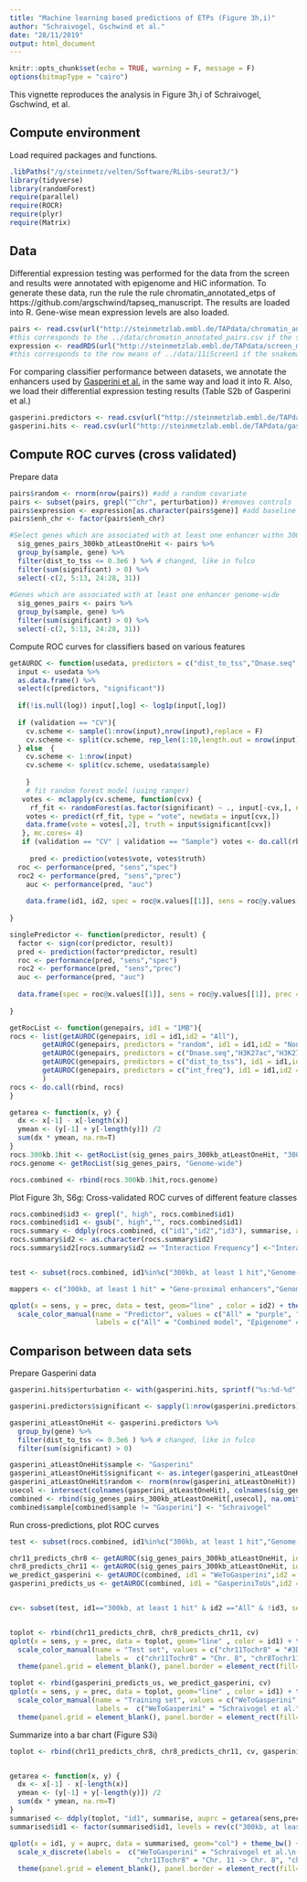 ```yaml
---
title: "Machine learning based predictions of ETPs (Figure 3h,i)"
author: "Schraivogel, Gschwind et al."
date: "28/11/2019"
output: html_document
---
```


```r
knitr::opts_chunk$set(echo = TRUE, warning = F, message = F)
options(bitmapType = "cairo")
```

This vignette reproduces the analysis in Figure 3h,i of Schraivogel, Gschwind, et al. 

## Compute environment

Load required packages and functions.

```r
.libPaths("/g/steinmetz/velten/Software/RLibs-seurat3/")
library(tidyverse)
library(randomForest)
require(parallel)
require(ROCR)
require(plyr)
require(Matrix)
```

## Data

Differential expression testing was performed for the data from the screen and results were annotated with epigenome and HiC information. To generate these data, run the rule the rule chromatin_annotated_etps of https://github.com/argschwind/tapseq_manuscript. The results are loaded into R. Gene-wise mean expression levels are also loaded.

```r
pairs <- read.csv(url("http://steinmetzlab.embl.de/TAPdata/chromatin_annotated_pairs.csv"), stringsAsFactors = F)
#this corresponds to the ../data/chromatin_annotated_pairs.csv if the snakemake pipeline was run
expression <- readRDS(url("http://steinmetzlab.embl.de/TAPdata/screen_mean_expression.RDS"))
#this corresponds to the row means of ../data/11iScreen1 if the snakemake pipeline was run
```

For comparing classifier performance between datasets, we annotate the enhancers used by [Gasperini et al.](https://www.ncbi.nlm.nih.gov/pubmed/30612741) in the same way and load it into R. Also, we load their differential expression testing results (Table S2b of Gasperini et al.)

```r
gasperini.predictors <- read.csv(url("http://steinmetzlab.embl.de/TAPdata/chromatin_annotated_pairs_gasperini_screen.csv"), stringsAsFactors = F)
gasperini.hits <- read.csv(url("http://steinmetzlab.embl.de/TAPdata/gasperini_hits_screen.csv"),sep=";")

```


## Compute ROC curves (cross validated)

Prepare data

```r
pairs$random <- rnorm(nrow(pairs)) #add a random covariate
pairs <- subset(pairs, grepl("^chr", perturbation)) #removes controls
pairs$expression <- expression[as.character(pairs$gene)] #add baseline expression level of gene
pairs$enh_chr <- factor(pairs$enh_chr)

#Select genes which are associated with at least one enhancer withn 300kb
  sig_genes_pairs_300kb_atLeastOneHit <- pairs %>%
  group_by(sample, gene) %>%
  filter(dist_to_tss <= 0.3e6 ) %>% # changed, like in fulco
  filter(sum(significant) > 0) %>%
  select(-c(2, 5:13, 24:28, 31))
  
#Genes which are associated with at least one enhancer genome-wide
  sig_genes_pairs <- pairs %>%
  group_by(sample, gene) %>%
  filter(sum(significant) > 0) %>%
  select(-c(2, 5:13, 24:28, 31))
```

Compute ROC curves for classifiers based on various features

```r
getAUROC <- function(usedata, predictors = c("dist_to_tss","Dnase.seq","H3K27ac","H3K27me3","H3K4me1","POLR2A","int_freq", "random"), log = NULL, id1 = "test", id2="test", roc1 = "sens", roc2 = "spec", validation = "CV") {
  input <- usedata %>%
  as.data.frame() %>%
  select(c(predictors, "significant"))
  
  if(!is.null(log)) input[,log] <- log1p(input[,log])
  
  if (validation == "CV"){
    cv.scheme <- sample(1:nrow(input),nrow(input),replace = F)
    cv.scheme <- split(cv.scheme, rep_len(1:10,length.out = nrow(input)))
  } else  {
    cv.scheme <- 1:nrow(input)
    cv.scheme <- split(cv.scheme, usedata$sample)
      
    }
    # fit random forest model (using ranger)
   votes <- mclapply(cv.scheme, function(cvx) {
     rf_fit <- randomForest(as.factor(significant) ~ ., input[-cvx,], ntree=1000)
    votes <- predict(rf_fit, type = "vote", newdata = input[cvx,])
    data.frame(vote = votes[,2], truth = input$significant[cvx])
   }, mc.cores= 4)
   if (validation == "CV" | validation == "Sample") votes <- do.call(rbind,votes) else votes <- votes[[validation]]
    
     pred <- prediction(votes$vote, votes$truth)
  roc <- performance(pred, "sens","spec")
  roc2 <- performance(pred, "sens","prec")
    auc <- performance(pred, "auc")
    
    data.frame(id1, id2, spec = roc@x.values[[1]], sens = roc@y.values[[1]], prec = roc2@x.values[[1]], auc = auc@y.values[[1]])
    
}

singlePredictor <- function(predictor, result) {
  factor <- sign(cor(predictor, result))
  pred <- prediction(factor*predictor, result)
  roc <- performance(pred, "sens","spec")
  roc2 <- performance(pred, "sens","prec")
  auc <- performance(pred, "auc")
  
  data.frame(spec = roc@x.values[[1]], sens = roc@y.values[[1]], prec = roc2@x.values[[1]], auc = auc@y.values[[1]])
  
}

getRocList <- function(genepairs, id1 = "1MB"){
rocs <- list(getAUROC(genepairs, id1 = id1,id2 = "All"),
        getAUROC(genepairs, predictors = "random", id1 = id1,id2 = "None"),
        getAUROC(genepairs, predictors = c("Dnase.seq","H3K27ac","H3K27me3","H3K4me1","POLR2A"), id1 = id1,id2 = "Epigenome"),
        getAUROC(genepairs, predictors = c("dist_to_tss"), id1 = id1,id2 = "Distance"),
        getAUROC(genepairs, predictors = c("int_freq"), id1 = id1,id2 = "Interaction Frequency")
        )
rocs <- do.call(rbind, rocs)
}

getarea <- function(x, y) {
  dx <- x[-1] - x[-length(x)]
  ymean <- (y[-1] + y[-length(y)]) /2
  sum(dx * ymean, na.rm=T)
}
rocs.300kb.1hit <- getRocList(sig_genes_pairs_300kb_atLeastOneHit, "300kb, at least 1 hit")
rocs.genome <- getRocList(sig_genes_pairs, "Genome-wide")

rocs.combined <- rbind(rocs.300kb.1hit,rocs.genome)
```

Plot Figure 3h, S6g: Cross-validated ROC curves of different feature classes

```r
rocs.combined$id3 <- grepl(", high", rocs.combined$id1)
rocs.combined$id1 <- gsub(", high","", rocs.combined$id1)
rocs.summary <- ddply(rocs.combined, c("id1","id2","id3"), summarise, auc = unique(auc), auprc = getarea(sens, prec))
rocs.summary$id2 <- as.character(rocs.summary$id2)
rocs.summary$id2[rocs.summary$id2 == "Interaction Frequency"] <-"Interaction freq."


test <- subset(rocs.combined, id1%in%c("300kb, at least 1 hit","Genome-wide") & id2%in%c("All", "Interaction Frequency", "Distance", "Epigenome"))

mappers <- c("300kb, at least 1 hit" = "Gene-proximal enhancers","Genome-wide"="Genome-wide enhancers")

qplot(x = sens, y = prec, data = test, geom="line" , color = id2) + theme_bw() + xlab("Recall (10-fold CV)") + ylab("Precision (10-fold CV)")+ facet_grid(.  ~ mappers[as.character(id1)]) +
  scale_color_manual(name = "Predictor", values = c("All" = "purple", "Distance" = "#cc5558","Epigenome" = "#4984b3","Interaction Frequency" = "#edb41f", "Position" = "green", "Not position"="red"),
                     labels = c("All" = "Combined model", "Epigenome" = "Epigenome model", "Distance" = "Distance", "Interaction Frequency" = "Interaction F.")) + theme(panel.grid = element_blank())
```

## Comparison between data sets

Prepare Gasperini data

```r
gasperini.hits$perturbation <- with(gasperini.hits, sprintf("%s:%d-%d",chr.candidate_enhancer,start.candidate_enhancer+1 , stop.candidate_enhancer))

gasperini.predictors$significant <- sapply(1:nrow(gasperini.predictors), function(i) gasperini.predictors$perturbation[i] %in% gasperini.hits$perturbation  & gasperini.predictors$gene[i] %in% gasperini.hits$target_gene_short)

gasperini_atLeastOneHit <- gasperini.predictors %>%
  group_by(gene) %>%
  filter(dist_to_tss <= 0.3e6 ) %>% # changed, like in fulco
  filter(sum(significant) > 0)

gasperini_atLeastOneHit$sample <- "Gasperini"
gasperini_atLeastOneHit$significant <- as.integer(gasperini_atLeastOneHit$significant)
gasperini_atLeastOneHit$random <- rnorm(nrow(gasperini_atLeastOneHit))
usecol <- intersect(colnames(gasperini_atLeastOneHit), colnames(sig_genes_pairs_300kb_atLeastOneHit))
combined <- rbind(sig_genes_pairs_300kb_atLeastOneHit[,usecol], na.omit(gasperini_atLeastOneHit[,usecol]))
combined$sample[combined$sample != "Gasperini"] <- "Schraivogel"
```

Run cross-predictions, plot ROC curves
```r

test <- subset(rocs.combined, id1%in%c("300kb, at least 1 hit","Genome-wide") & id2%in%c("All", "Interaction Frequency", "Distance", "Epigenome"))

chr11_predicts_chr8 <- getAUROC(sig_genes_pairs_300kb_atLeastOneHit, id1 = "chr11Tochr8",id2 = "All", validation = "chr8")
chr8_predicts_chr11 <- getAUROC(sig_genes_pairs_300kb_atLeastOneHit, id1 = "chr8Tochr11",id2 = "All", validation = "chr11")
we_predict_gasperini <- getAUROC(combined, id1 = "WeToGasperini",id2 = "All", validation = "Gasperini")
gasperini_predicts_us <- getAUROC(combined, id1 = "GasperiniToUs",id2 = "All", validation = "Schraivogel")


cv<- subset(test, id1=="300kb, at least 1 hit" & id2 =="All" & !id3, select = colnames(chr8_predicts_chr11))


toplot <- rbind(chr11_predicts_chr8, chr8_predicts_chr11, cv)
qplot(x = sens, y = prec, data = toplot, geom="line" , color = id1) + theme_bw() + xlab("Recall") + ylab("Precision") + 
  scale_color_manual(name = "Test set", values = c("chr11Tochr8" = "#3D55A4", "chr8Tochr11" = "#EE2832", "300kb, at least 1 hit"= "black","WeToGasperini" = "orange"),
                     labels =  c("chr11Tochr8" = "Chr. 8", "chr8Tochr11" = "Chr. 11", "300kb, at least 1 hit"= "10-fold CV", "WeToGasperini" = "Gasperini et al.") ) + 
  theme(panel.grid = element_blank(), panel.border = element_rect(fill=NA, size=1))

toplot <- rbind(gasperini_predicts_us, we_predict_gasperini, cv)
qplot(x = sens, y = prec, data = toplot, geom="line" , color = id1) + theme_bw() + xlab("Recall") + ylab("Precision") + 
  scale_color_manual(name = "Training set", values = c("WeToGasperini" = "#EDB421", "GasperiniToUs" = "#79CDCD","300kb, at least 1 hit" = "black"),
                     labels =  c("WeToGasperini" = "Schraivogel et al.", "GasperiniToUs" = "Gasperini et al.","300kb, at least 1 hit"= "10-fold CV") ) + 
  theme(panel.grid = element_blank(), panel.border = element_rect(fill=NA, size=1), axis.text=element_text(colour = "black"))

```

Summarize into a bar chart (Figure S3i)


```r

toplot <- rbind(chr11_predicts_chr8, chr8_predicts_chr11, cv, gasperini_predicts_us, we_predict_gasperini)


getarea <- function(x, y) {
  dx <- x[-1] - x[-length(x)]
  ymean <- (y[-1] + y[-length(y)]) /2
  sum(dx * ymean, na.rm=T)
}
summarised <- ddply(toplot, "id1", summarise, auprc = getarea(sens,prec))
summarised$id1 <- factor(summarised$id1, levels = rev(c("300kb, at least 1 hit","chr8Tochr11", "chr11Tochr8","WeToGasperini","GasperiniToUs")))

qplot(x = id1, y = auprc, data = summarised, geom="col") + theme_bw() + xlab("Training dataset -> Test dataset") + ylab("AUPRC") + 
  scale_x_discrete(labels =  c("WeToGasperini" = "Schraivogel et al.\n-> Gasperini et al", "GasperiniToUs" = "Gasperini et al.\n->Schraivogel et al.",
                               "chr11Tochr8" = "Chr. 11 -> Chr. 8", "chr8Tochr11" = "Chr 8 -> Chr. 11", "300kb, at least 1 hit"= "10-fold CV") ) + 
  theme(panel.grid = element_blank(), panel.border = element_rect(fill=NA, size=1)) + coord_flip()

```